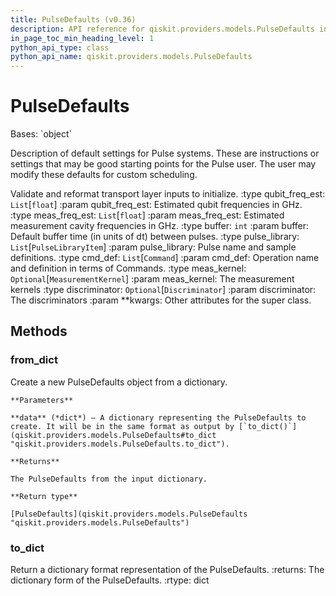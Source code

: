 ```yaml
---
title: PulseDefaults (v0.36)
description: API reference for qiskit.providers.models.PulseDefaults in qiskit v0.36
in_page_toc_min_heading_level: 1
python_api_type: class
python_api_name: qiskit.providers.models.PulseDefaults
---
```


# PulseDefaults

<Class id="qiskit.providers.models.PulseDefaults" isDedicatedPage={true} github="https://github.com/qiskit/qiskit/tree/stable/0.20/qiskit/providers/models/pulsedefaults.py" signature="PulseDefaults(qubit_freq_est, meas_freq_est, buffer, pulse_library, cmd_def, meas_kernel=None, discriminator=None, **kwargs)" modifiers="class">
  Bases: `object`

  Description of default settings for Pulse systems. These are instructions or settings that may be good starting points for the Pulse user. The user may modify these defaults for custom scheduling.

  Validate and reformat transport layer inputs to initialize. :type qubit\_freq\_est: `List`\[`float`] :param qubit\_freq\_est: Estimated qubit frequencies in GHz. :type meas\_freq\_est: `List`\[`float`] :param meas\_freq\_est: Estimated measurement cavity frequencies in GHz. :type buffer: `int` :param buffer: Default buffer time (in units of dt) between pulses. :type pulse\_library: `List`\[`PulseLibraryItem`] :param pulse\_library: Pulse name and sample definitions. :type cmd\_def: `List`\[`Command`] :param cmd\_def: Operation name and definition in terms of Commands. :type meas\_kernel: `Optional`\[`MeasurementKernel`] :param meas\_kernel: The measurement kernels :type discriminator: `Optional`\[`Discriminator`] :param discriminator: The discriminators :param \*\*kwargs: Other attributes for the super class.

  ## Methods

  <span id="qiskit-providers-models-pulsedefaults-from-dict" />

  ### from\_dict

  <Function id="qiskit.providers.models.PulseDefaults.from_dict" signature="PulseDefaults.from_dict(data)" modifiers="classmethod">
    Create a new PulseDefaults object from a dictionary.

    **Parameters**

    **data** (*dict*) – A dictionary representing the PulseDefaults to create. It will be in the same format as output by [`to_dict()`](qiskit.providers.models.PulseDefaults#to_dict "qiskit.providers.models.PulseDefaults.to_dict").

    **Returns**

    The PulseDefaults from the input dictionary.

    **Return type**

    [PulseDefaults](qiskit.providers.models.PulseDefaults "qiskit.providers.models.PulseDefaults")
  </Function>

  <span id="qiskit-providers-models-pulsedefaults-to-dict" />

  ### to\_dict

  <Function id="qiskit.providers.models.PulseDefaults.to_dict" signature="PulseDefaults.to_dict()">
    Return a dictionary format representation of the PulseDefaults. :returns: The dictionary form of the PulseDefaults. :rtype: dict
  </Function>
</Class>

